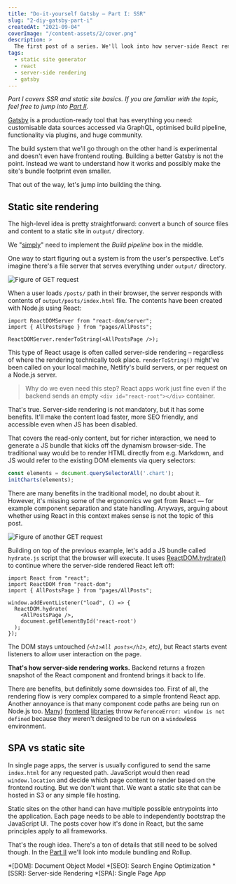 ```yaml
---
title: "Do-it-yourself Gatsby – Part I: SSR"
slug: "2-diy-gatsby-part-i"
createdAt: "2021-09-04"
coverImage: "/content-assets/2/cover.png"
description: >
  The first post of a series. We'll look into how server-side React rendering works in general.
tags:
  - static site generator
  - react
  - server-side rendering
  - gatsby
---
```


*Part I covers SSR and static site basics. If you are familiar with the topic, feel free to jump into [Part II](../3-diy-gatsby-part-ii/).*

[Gatsby](https://www.gatsbyjs.com/) is a production-ready tool that has everything you need: customisable data sources accessed via GraphQL, optimised build pipeline, functionality via plugins, and huge community.

The build system that we'll go through on the other hand is experimental and doesn't even have frontend routing. Building a better Gatsby is not the point. Instead we want to understand how it works and possibly make the site's bundle footprint even smaller.

That out of the way, let's jump into building the thing.

## Static site rendering

The high-level idea is pretty straightforward: convert a bunch of source files and content to a static site in `output/` directory.

<Presentic alt="Build pipeline overview presentation" duration={1200} src="/content-assets/2/build-pipeline-overview.svg" />

We "[simply](https://www.knowledgeowl.com/home/dont-say-simply-jim-fisher)" need to implement the _Build pipeline_ box in the middle.

One way to start figuring out a system is from the user's perspective. Let's imagine there's a file server that serves everything under `output/` directory.

<Image maxWidth={550} alt="Figure of GET request" src="/content-assets/2/get-request.svg" />

When a user loads `/posts/` path in their browser, the server responds with contents of `output/posts/index.html` file. The contents have been created with Node.js using React:

```tsx
import ReactDOMServer from "react-dom/server";
import { AllPostsPage } from "pages/AllPosts";

ReactDOMServer.renderToString(<AllPostsPage />);
```

This type of React usage is often called server-side rendering – regardless of where the rendering technically took place. `renderToString()` might've been called on your local machine, Netlify's build servers, or per request on a Node.js server.

> Why do we even need this step? React apps work just fine even if the backend sends an empty `<div id="react-root"></div>` container.

That's true. Server-side rendering is not mandatory, but it has some benefits. It'll make the content load faster, more SEO friendly, and accessible even when JS has been disabled.

That covers the read-only content, but for richer interaction, we need to generate a JS bundle that kicks off the dynamism browser-side. The traditional way would be to render HTML directly from e.g. Markdown, and JS would refer to the existing DOM elements via query selectors:

```javascript
const elements = document.querySelectorAll('.chart');
initCharts(elements);
```

There are many benefits in the traditional model, no doubt about it. However, it's missing some of the ergonomics we get from React — for example component separation and state handling. Anyways, arguing about whether using React in this context makes sense is not the topic of this post.

<Image maxWidth={550} alt="Figure of another GET request" src="/content-assets/2/get-request-hydrate.svg" />

Building on top of the previous example, let's add a JS bundle called `hydrate.js` script that the browser will execute. It uses [ReactDOM.hydrate()](https://reactjs.org/docs/react-dom.html#hydrate) to continue where the server-side rendered React left off:

```tsx
import React from "react";
import ReactDOM from "react-dom";
import { AllPostsPage } from "pages/AllPosts";

window.addEventListener("load", () => {
  ReactDOM.hydrate(
    <AllPostsPage />,
    document.getElementById('react-root')
  );
});
```

The DOM stays untouched *(`<h1>All posts</h1>`, etc)*, but React starts event listeners to allow user interaction on the page.

**That's how server-side rendering works.** Backend returns a frozen snapshot of the React component and frontend brings it back to life.

There are benefits, but definitely some downsides too. First of all, the rendering flow is very complex compared to a simple frontend React app. Another annoyance is that many component code paths are being run on Node.js too. [Many](https://github.com/Splidejs/splide/issues/278)) [frontend](https://github.com/JedWatson/react-select/issues/608) [libraries](https://github.com/codex-team/editor.js/issues/1036) throw `ReferenceError: window is not defined` because they weren't designed to be run on a `window`less environment.

## SPA vs static site

In single page apps, the server is usually configured to send the same `index.html` for any requested path. JavaScript would then read `window.location` and decide which page content to render based on the frontend routing. But we don't want that. We want a static site that can be hosted in S3 or any simple file hosting.

Static sites on the other hand can have multiple possible entrypoints into the application. Each page needs to be able to independently bootstrap the JavaScript UI. The posts cover how it's done in React, but the same principles apply to all frameworks.


That's the rough idea. There's a ton of details that still need to be solved though. In the [Part II](../3-diy-gatsby-part-ii/) we'll look into module bundling and Rollup.



*[DOM]: Document Object Model
*[SEO]: Search Engine Optimization
*[SSR]: Server-side Rendering
*[SPA]: Single Page App